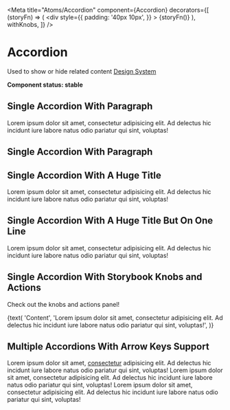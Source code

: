 
<Meta
  title="Atoms/Accordion"
  component={Accordion}
  decorators={[
    (storyFn) => (
      <div
        style={{
          padding: '40px 10px',
        }}
      >
        {storyFn()}
      </div>
    ),
    withKnobs,
  ]}
/>

<Description>

# Accordion

Used to show or hide related content
[Design System](https://designsystem.amsterdam.nl/7awj1hc9f/p/690480-accordion)

**Component status: stable**

</Description>

## Single Accordion With Paragraph

<Preview>
  <Story name="Single Accordion With Paragraph">
    <Accordion title="Only a paragraph" id="one">
      <Paragraph gutterBottom={0}>
        Lorem ipsum dolor sit amet, consectetur adipisicing elit. Ad delectus
        hic incidunt iure labore natus odio pariatur qui sint, voluptas!
      </Paragraph>
    </Accordion>
  </Story>
</Preview>

## Single Accordion With Paragraph

<Preview>
  <Story name="Single Accordion With Custom Content">
    <Accordion title="With custom content" id="one">
      <Icon padding={4} size={48}>
        <FacebookPadded />
      </Icon>
    </Accordion>
  </Story>
</Preview>

## Single Accordion With A Huge Title

<Preview>
  <Story name="Single Accordion With A Huge Title">
    <Accordion
      title="Lorem ipsum dolor sit amet, consectetur adipisicing elit. Adipisci aperiam consequatur id, ipsum, libero minima praesentium qui recusandae repellat, repellendus reprehenderit vel? Amet beatae consequatur debitis, ex, fuga hic id itaque laborum neque odio officia optio perferendis tempore tenetur totam."
      id="one"
    >
      <Paragraph gutterBottom={0}>
        Lorem ipsum dolor sit amet, consectetur adipisicing elit. Ad delectus
        hic incidunt iure labore natus odio pariatur qui sint, voluptas!
      </Paragraph>
    </Accordion>
  </Story>
</Preview>

## Single Accordion With A Huge Title But On One Line

<Preview>
  <Story name="Single Accordion With A Huge Title But On One Line">
    <Accordion
      title="Lorem ipsum dolor sit amet, consectetur adipisicing elit. Adipisci aperiam consequatur id, ipsum, libero minima praesentium qui recusandae repellat, repellendus reprehenderit vel? Amet beatae consequatur debitis, ex, fuga hic id itaque laborum neque odio officia optio perferendis tempore tenetur totam."
      id="one"
      noMultiline
    >
      <Paragraph gutterBottom={0}>
        Lorem ipsum dolor sit amet, consectetur adipisicing elit. Ad delectus
        hic incidunt iure labore natus odio pariatur qui sint, voluptas!
      </Paragraph>
    </Accordion>
  </Story>
</Preview>

## Single Accordion With Storybook Knobs and Actions

Check out the knobs and actions panel!

<Preview>
  <Story name="Single Accordion With A Controlled State">
    <Accordion
      title={text('Title', 'Customize me!')}
      id="one"
      isOpen={boolean('Open Accordion')}
      noMultiline={boolean('Toggle Multiline')}
      onToggle={action('I Toggled!')}
    >
      <Paragraph gutterBottom={0}>
        {text(
          'Content',
          'Lorem ipsum dolor sit amet, consectetur adipisicing elit. Ad delectus hic incidunt iure labore natus odio pariatur qui sint, voluptas!',
        )}
      </Paragraph>
    </Accordion>
  </Story>
</Preview>

## Multiple Accordions With Arrow Keys Support

<Preview>
  <Story name="Multiple Accordions With Arrow Keys Support">
    <AccordionWrapper>
      <Accordion title="Example one" id="one">
        <Paragraph gutterBottom={0}>
          Lorem ipsum dolor sit amet, <a href="#">consectetur</a> adipisicing elit. Ad delectus
          hic incidunt iure labore natus odio pariatur qui sint, voluptas!
        </Paragraph>
      </Accordion>
      <Accordion title="Example two" id="two">
        <Paragraph gutterBottom={0}>
          Lorem ipsum dolor sit amet, consectetur adipisicing elit. Ad delectus
          hic incidunt iure labore natus odio pariatur qui sint, voluptas!
        </Paragraph>
      </Accordion>
      <Accordion title="Example three" id="three">
        <Paragraph gutterBottom={0}>
          Lorem ipsum dolor sit amet, consectetur adipisicing elit. Ad delectus
          hic incidunt iure labore natus odio pariatur qui sint, voluptas!
        </Paragraph>
      </Accordion>
    </AccordionWrapper>
  </Story>
</Preview>
